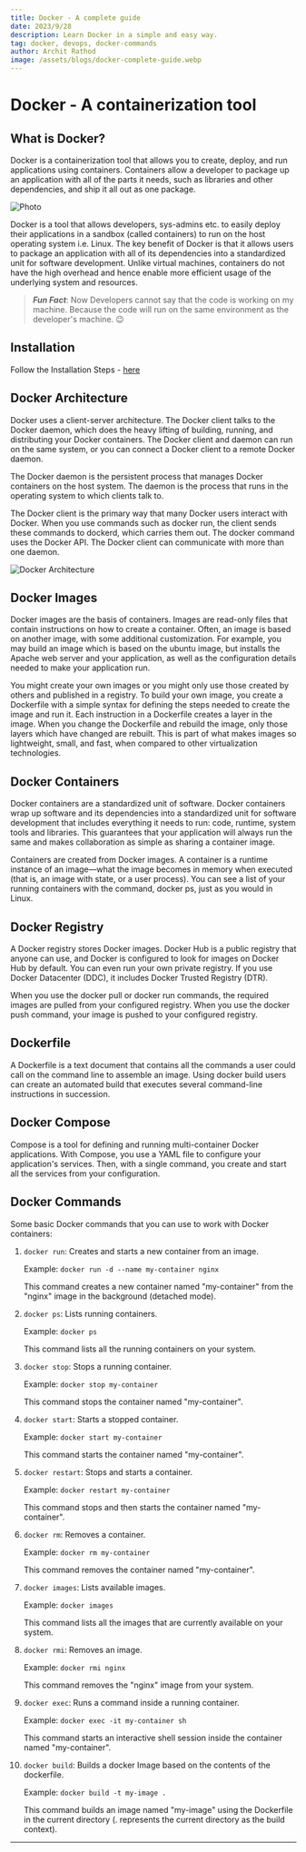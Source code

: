 ```yaml
---
title: Docker - A complete guide
date: 2023/9/28
description: Learn Docker in a simple and easy way.
tag: docker, devops, docker-commands
author: Archit Rathod
image: /assets/blogs/docker-complete-guide.webp
---
```


# Docker - A containerization tool


## What is Docker?

Docker is a containerization tool that allows you to create, deploy, and run applications using containers. Containers allow a developer to package up an application with all of the parts it needs, such as libraries and other dependencies, and ship it all out as one package.

<Image
    src="/assets/blogs/docker.jpg"
    alt="Photo"
    width={1125}
    height={750}
    priority
    className="next-image"
/>

Docker is a tool that allows developers, sys-admins etc. to easily deploy their applications in a sandbox (called containers) to run on the host operating system i.e. Linux. The key benefit of Docker is that it allows users to package an application with all of its dependencies into a standardized unit for software development. Unlike virtual machines, containers do not have the high overhead and hence enable more efficient usage of the underlying system and resources.

> **_Fun Fact_**: Now Developers cannot say that the code is working on my machine. Because the code will run on the same environment as the developer's machine. 😉

## Installation

Follow the Installation Steps - [here](https://docs.docker.com/engine/install/)

## Docker Architecture

Docker uses a client-server architecture. The Docker client talks to the Docker daemon, which does the heavy lifting of building, running, and distributing your Docker containers. The Docker client and daemon can run on the same system, or you can connect a Docker client to a remote Docker daemon.

The Docker daemon is the persistent process that manages Docker containers on the host system. The daemon is the process that runs in the operating system to which clients talk to.

The Docker client is the primary way that many Docker users interact with Docker. When you use commands such as docker run, the client sends these commands to dockerd, which carries them out. The docker command uses the Docker API. The Docker client can communicate with more than one daemon.

![Docker Architecture](/assets/blogs/docker-architecture.png)

## Docker Images

Docker images are the basis of containers. Images are read-only files that contain instructions on how to create a container. Often, an image is based on another image, with some additional customization. For example, you may build an image which is based on the ubuntu image, but installs the Apache web server and your application, as well as the configuration details needed to make your application run.

You might create your own images or you might only use those created by others and published in a registry. To build your own image, you create a Dockerfile with a simple syntax for defining the steps needed to create the image and run it. Each instruction in a Dockerfile creates a layer in the image. When you change the Dockerfile and rebuild the image, only those layers which have changed are rebuilt. This is part of what makes images so lightweight, small, and fast, when compared to other virtualization technologies.

## Docker Containers

Docker containers are a standardized unit of software. Docker containers wrap up software and its dependencies into a standardized unit for software development that includes everything it needs to run: code, runtime, system tools and libraries. This guarantees that your application will always run the same and makes collaboration as simple as sharing a container image.

Containers are created from Docker images. A container is a runtime instance of an image—what the image becomes in memory when executed (that is, an image with state, or a user process). You can see a list of your running containers with the command, docker ps, just as you would in Linux.

## Docker Registry

A Docker registry stores Docker images. Docker Hub is a public registry that anyone can use, and Docker is configured to look for images on Docker Hub by default. You can even run your own private registry. If you use Docker Datacenter (DDC), it includes Docker Trusted Registry (DTR).

When you use the docker pull or docker run commands, the required images are pulled from your configured registry. When you use the docker push command, your image is pushed to your configured registry.

## Dockerfile

A Dockerfile is a text document that contains all the commands a user could call on the command line to assemble an image. Using docker build users can create an automated build that executes several command-line instructions in succession.

## Docker Compose

Compose is a tool for defining and running multi-container Docker applications. With Compose, you use a YAML file to configure your application's services. Then, with a single command, you create and start all the services from your configuration.

## Docker Commands

Some basic Docker commands that you can use to work with Docker containers:

1. `docker run`: Creates and starts a new container from an image.

    Example: `docker run -d --name my-container nginx`

    This command creates a new container named "my-container" from the "nginx" image in the background (detached mode).

2. `docker ps`: Lists running containers.

    Example: `docker ps`

    This command lists all the running containers on your system.

3. `docker stop`: Stops a running container.

    Example: `docker stop my-container`

    This command stops the container named "my-container".

4. `docker start`: Starts a stopped container.

    Example: `docker start my-container`

    This command starts the container named "my-container".

5. `docker restart`: Stops and starts a container.

    Example: `docker restart my-container`

    This command stops and then starts the container named "my-container".

6. `docker rm`: Removes a container.

    Example: `docker rm my-container`

    This command removes the container named "my-container".

7. `docker images`: Lists available images.

    Example: `docker images`

    This command lists all the images that are currently available on your system.

8. `docker rmi`: Removes an image.

    Example: `docker rmi nginx`

    This command removes the "nginx" image from your system.

9. `docker exec`: Runs a command inside a running container.

    Example: `docker exec -it my-container sh`

    This command starts an interactive shell session inside the container named "my-container".

10. `docker build`: Builds a docker Image based on the contents of the dockerfile.

    Example: `docker build -t my-image .`

    This command builds an image named "my-image" using the Dockerfile in the current directory (. represents the current directory as the build context).

---
